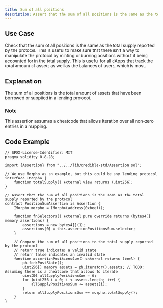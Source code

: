 ```yaml
---
title: Sum of all positions
description: Assert that the sum of all positions is the same as the total supply reported by the protocol
---
```


## Use Case
Check that the sum of all positions is the same as the total supply reported by the protocol.
This is useful to make sure that there isn't a way to manipulate the protocol by minting or burning positions without it being accounted for in the total supply.
This is useful for all dApps that track the total amount of assets as well as the balances of users, which is most.

## Explanation
The sum of all positions is the total amount of assets that have been borrowed or supplied in a lending protocol.

### Note
This assertion assumes a cheatcode that allows iteration over all non-zero entries in a mapping.

## Code Example
```solidity
// SPDX-License-Identifier: MIT
pragma solidity 0.8.28;

import {Assertion} from "../../lib/credible-std/Assertion.sol";

// We use Morpho as an example, but this could be any lending protocol
interface IMorpho {
    function totalSupply() external view returns (uint256);
}

// Assert that the sum of all positions is the same as the total supply reported by the protocol
contract PositionSumAssertion is Assertion {
    IMorpho morpho = IMorpho(address(0xbeef));

    function fnSelectors() external pure override returns (bytes4[] memory assertions) {
        assertions = new bytes4[](1);
        assertions[0] = this.assertionPositionsSum.selector;
    }

    // Compare the sum of all positions to the total supply reported by the protocol
    // return true indicates a valid state
    // return false indicates an invalid state
    function assertionPositionsSum() external returns (bool) {
        ph.forkPostState();
        uint256[] memory assets = ph.iterator().assets; // TODO: Assuming there is a cheatcode that allows to iterate
        uint256 allSupplyPositionsSum = 0;
        for (uint256 i = 0; i < assets.length; i++) {
            allSupplyPositionsSum += assets[i];
        }
        return allSupplyPositionsSum == morpho.totalSupply();
    }
}
```
